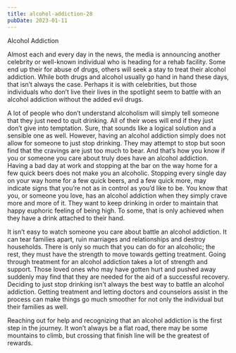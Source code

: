 ```yaml
---
title: alcohol-addiction-28
pubDate: 2023-01-11
---
```


Alcohol Addiction

Almost each and every day in the news, the media is announcing another celebrity or well-known individual who is heading for a rehab facility. Some end up their for abuse of drugs, others will seek a stay to treat their alcohol addiction. While both drugs and alcohol usually go hand in hand these days, that isn’t always the case. Perhaps it is with celebrities, but those individuals who don’t live their lives in the spotlight seem to battle with an alcohol addiction without the added evil drugs. 

A lot of people who don’t understand alcoholism will simply tell someone that they just need to quit drinking. All of their woes will end if they just don’t give into temptation. Sure, that sounds like a logical solution and a sensible one as well. However, having an alcohol addiction simply does not allow for someone to just stop drinking. They may attempt to stop but soon find that the cravings are just too much to bear. And that’s how you know if you or someone you care about truly does have an alcohol addiction. Having a bad day at work and stopping at the bar on the way home for a few quick beers does not make you an alcoholic. Stopping every single day on your way home for a few quick beers, and a few quick more, may indicate signs that you’re not as in control as you’d like to be. You know that you, or someone you love, has an alcohol addiction when they simply crave more and more of it. They want to keep drinking in order to maintain that happy euphoric feeling of being high. To some, that is only 
achieved when they have a drink attached to their hand. 

It isn’t easy to watch someone you care about battle an alcohol addiction. It can tear families apart, ruin marriages and relationships and destroy households. There is only so much that you can do for an alcoholic; the rest, they must have the strength to move towards getting treatment. Going through treatment for an alcohol addiction takes a lot of strength and support. Those loved ones who may have gotten hurt and pushed away suddenly may find that they are needed for the aid of a successful recovery. Deciding to just stop drinking isn’t always the best way to battle an alcohol addiction. Getting treatment and letting doctors and counselors assist in the process can make things go much smoother for not only the individual but their families as well.

Reaching out for help and recognizing that an alcohol addiction is the first step in the journey. It won’t always be a flat road, there may be some mountains to climb, but crossing that finish line will be the greatest of rewards.